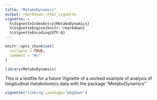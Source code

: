 ```yaml
---
title: "MetaboDynamics"
output: rmarkdown::html_vignette
vignette: >
  %\VignetteIndexEntry{MetaboDynamics}
  %\VignetteEngine{knitr::rmarkdown}
  %\VignetteEncoding{UTF-8}
---
```


```r
knitr::opts_chunk$set(
  collapse = TRUE,
  comment = "#>"
)
```

```r
library(MetaboDynamics)
```

This is a testfile for a future Vignette of a worked example of analysis
of longitudinal metabolomics data with the package "MetaboDynamics"

```r
vignette("linking",package="pkgdown")
```

